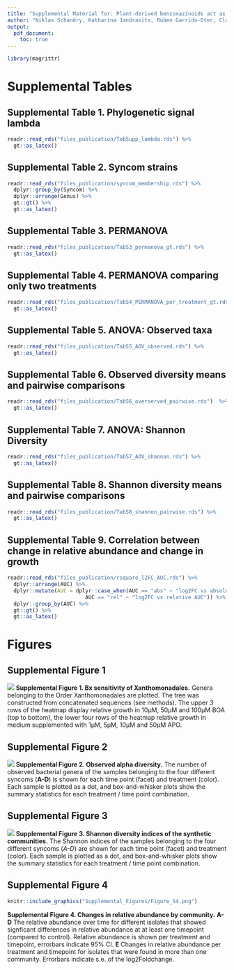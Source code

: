 ```yaml
---
title: "Supplemental Material for: Plant-derived benzoxazinoids act as antibiotics and shape bacterial communities"
author: "Niklas Schandry, Katharina Jandrasits, Ruben Garrido-Oter, Claude Becker"
output:
  pdf_document:
    toc: true
---
```


\newpage

```r
library(magrittr)
```

# Supplemental Tables

## Supplemental Table 1. Phylogenetic signal lambda

```r
readr::read_rds("files_publication/TabSupp_lambda.rds") %>% 
  gt::as_latex()
```

\newpage

## Supplemental Table 2. Syncom strains

```r
readr::read_rds("files_publication/syncom_membership.rds") %>% 
  dplyr::group_by(Syncom) %>% 
  dplyr::arrange(Genus) %>% 
  gt::gt() %>% 
  gt::as_latex()
```


\newpage

## Supplemental Table 3. PERMANOVA

```r
readr::read_rds("files_publication/TabS3_permanova_gt.rds") %>% 
  gt::as_latex()
```

\newpage

## Supplemental Table 4. PERMANOVA comparing only two treatments

```r
readr::read_rds("files_publication/TabS4_PERMANOVA_per_treatment_gt.rds") %>% 
  gt::as_latex()
```

\newpage

## Supplemental Table 5. ANOVA: Observed taxa

```r
readr::read_rds("files_publication/TabS5_AOV_observed.rds") %>% 
  gt::as_latex()
```

\newpage

## Supplemental Table 6. Observed diversity means and pairwise comparisons

```r
readr::read_rds("files_publication/TabS6_overserved_pairwise.rds")  %>% 
  gt::as_latex()
```

\newpage

## Supplemental Table 7. ANOVA: Shannon Diversity

```r
readr::read_rds("files_publication/TabS7_AOV_shannon.rds") %>% 
  gt::as_latex()
```

\newpage

## Supplemental Table 8. Shannon diversity means and pairwise comparisons

```r
readr::read_rds("files_publication/TabS8_shannon_pairwise.rds") %>% 
  gt::as_latex()
```

\newpage

## Supplemental Table 9. Correlation between change in relative abundance and change in growth

```r
readr::read_rds("files_publication/rsquare_l2FC_AUC.rds") %>%
  dplyr::arrange(AUC) %>% 
  dplyr::mutate(AUC = dplyr::case_when(AUC == "abs" ~ "log2FC vs absolute AUC",
                         AUC == "rel" ~ "log2FC vs relative AUC")) %>% 
  dplyr::group_by(AUC) %>% 
  gt::gt() %>% 
  gt::as_latex()
```

\newpage

# Figures

## Supplemental Figure 1

![](Supplemental_Figures/Figure_S1.png)
**Supplemental Figure 1. Bx sensitivity of Xanthomonadales.** Genera belonging to the Order Xanthomonadales are plotted. The tree was constructed from concatenated sequences (see methods). The upper 3 rows of the heatmap display relative growth in 10µM, 50µM and 100µM BOA (top to bottom), the lower four rows of the heatmap relative growth in medium supplemented with 1µM, 5µM, 10µM and 50µM APO.

## Supplemental Figure 2

![](Supplemental_Figures/Figure_S2.png)
**Supplemental Figure 2. Observed alpha diversity.** The number of observed bacterial genera of the samples belonging to the four different syncoms (**A-D**) is shown for each time point (facet) and treatment (color). Each sample is plotted as a dot, and box-and-whisker plots show the summary statistics for each treatment / time point combination. \newpage

## Supplemental Figure 3

![](Supplemental_Figures/Figure_S3.png)
**Supplemental Figure 3. Shannon diversity indices of the synthetic communities.** The Shannon indices of the samples belonging to the four different syncoms (*A-D*) are shown for each time point (facet) and treatment (color). Each sample is plotted as a dot, and box-and-whisker plots show the summary statistics for each treatment / time point combination.

## Supplemental Figure 4

```r
knitr::include_graphics("Supplemental_Figures/Figure_S4.png")
```

**Supplemental Figure 4. Changes in relative abundance by community.**
**A-D** The relative abundance over time for different isolates that showed signficant differences in relative abundance at at least one timepoint (compared to control). Relative abundance is shown per treatment and timepoint, errorbars indicate 95% CI. **E** Changes in relative abundance per treatment and timepoint for isolates that were found in more than one community. Errorbars indicate s.e. of the log2Foldchange.
